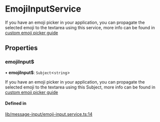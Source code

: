 # EmojiInputService

If you have an emoji picker in your application, you can propagate the selected emoji to the textarea using this service, more info can be found in [custom emoji picker guide](../code-examples/emoji-picker.mdx)

## Properties

### emojiInput$

• **emojiInput$**: `Subject`<`string`\>

If you have an emoji picker in your application, you can propagate the selected emoji to the textarea using this Subject, more info can be found in [custom emoji picker guide](../code-examples/emoji-picker.mdx)

#### Defined in

[lib/message-input/emoji-input.service.ts:14](https://github.com/GetStream/stream-chat-angular/blob/cbfe9a6/projects/stream-chat-angular/src/lib/message-input/emoji-input.service.ts#L14)
